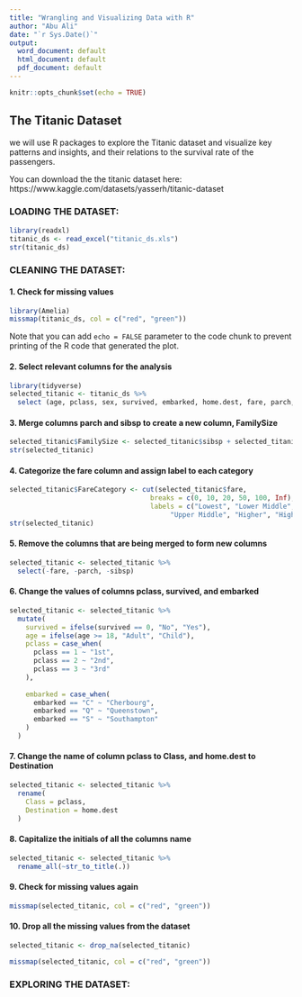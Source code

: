 ```yaml
---
title: "Wrangling and Visualizing Data with R"
author: "Abu Ali"
date: "`r Sys.Date()`"
output:
  word_document: default
  html_document: default
  pdf_document: default
---
```


```r
knitr::opts_chunk$set(echo = TRUE)
```

## The Titanic Dataset

we will use R packages to explore the Titanic dataset and visualize key patterns and insights, and their relations to the survival rate of the passengers. 

You can download the the titanic dataset here: https://www.kaggle.com/datasets/yasserh/titanic-dataset 


### LOADING THE DATASET:
```r
library(readxl)
titanic_ds <- read_excel("titanic_ds.xls")
str(titanic_ds)
```

### CLEANING THE DATASET:

#### 1. Check for missing values
```r
library(Amelia)
missmap(titanic_ds, col = c("red", "green"))
```

Note that you can add `echo = FALSE` parameter to the code chunk to prevent printing of the R code that generated the plot.

#### 2. Select relevant columns for the analysis 

```r
library(tidyverse)
selected_titanic <- titanic_ds %>%
  select (age, pclass, sex, survived, embarked, home.dest, fare, parch, sibsp)
```

#### 3. Merge columns parch and sibsp to create a new column, FamilySize
```r
selected_titanic$FamilySize <- selected_titanic$sibsp + selected_titanic$parch + 1
str(selected_titanic)
```



#### 4. Categorize the fare column and assign label to each category
```r
selected_titanic$FareCategory <- cut(selected_titanic$fare, 
                                   breaks = c(0, 10, 20, 50, 100, Inf), 
                                   labels = c("Lowest", "Lower Middle", 
                                        "Upper Middle", "Higher", "Highest"))
str(selected_titanic)
```

#### 5. Remove the columns that are being merged to form new columns
```r
selected_titanic <- selected_titanic %>% 
  select(-fare, -parch, -sibsp)
```

#### 6. Change the values of columns pclass, survived, and embarked
```r
selected_titanic <- selected_titanic %>%
  mutate(
    survived = ifelse(survived == 0, "No", "Yes"),
    age = ifelse(age >= 18, "Adult", "Child"),
    pclass = case_when(
      pclass == 1 ~ "1st",
      pclass == 2 ~ "2nd",
      pclass == 3 ~ "3rd"
    ),
    
    embarked = case_when(
      embarked == "C" ~ "Cherbourg",
      embarked == "Q" ~ "Queenstown",
      embarked == "S" ~ "Southampton"
    )
  )
```

#### 7. Change the name of column pclass to Class, and home.dest to Destination
```r
selected_titanic <- selected_titanic %>% 
  rename(
    Class = pclass,
    Destination = home.dest
  )
```

#### 8. Capitalize the initials of all the columns name
```r
selected_titanic <- selected_titanic %>% 
  rename_all(~str_to_title(.))
```

#### 9. Check for missing values again
```r
missmap(selected_titanic, col = c("red", "green"))
```

#### 10. Drop all the missing values from the dataset

```r
selected_titanic <- drop_na(selected_titanic)
```

```r
missmap(selected_titanic, col = c("red", "green"))
```

### EXPLORING THE DATASET:


